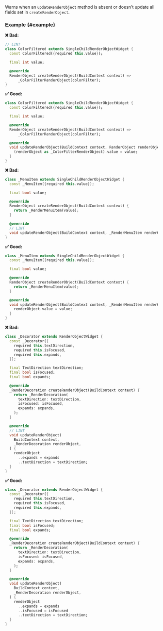 
<RuleDetails version="4.19.0" severity="warning" />

Warns when an `updateRenderObject` method is absent or doesn't update all fields set in `createRenderObject`.

### Example {#example}

**❌ Bad:**

```dart
// LINT
class ColorFiltered extends SingleChildRenderObjectWidget {
  const ColorFiltered({required this.value});

  final int value;

  @override
  RenderObject createRenderObject(BuildContext context) =>
      _ColorFilterRenderObject(colorFilter);
}
```

**✅ Good:**

```dart
class ColorFiltered extends SingleChildRenderObjectWidget {
  const ColorFiltered({required this.value});

  final int value;

  @override
  RenderObject createRenderObject(BuildContext context) =>
      _ColorFilterRenderObject(colorFilter);

  @override
  void updateRenderObject(BuildContext context, RenderObject renderObject) {
    (renderObject as _ColorFilterRenderObject).value = value;
  }
}
```

**❌ Bad:**

```dart
class _MenuItem extends SingleChildRenderObjectWidget {
  const _MenuItem({required this.value});

  final bool value;

  @override
  RenderObject createRenderObject(BuildContext context) {
    return _RenderMenuItem(value);
  }

  @override
  // LINT
  void updateRenderObject(BuildContext context, _RenderMenuItem renderObject) {}
}
```

**✅ Good:**

```dart
class _MenuItem extends SingleChildRenderObjectWidget {
  const _MenuItem({required this.value});

  final bool value;

  @override
  RenderObject createRenderObject(BuildContext context) {
    return _RenderMenuItem(value);
  }

  @override
  void updateRenderObject(BuildContext context, _RenderMenuItem renderObject) {
    renderObject.value = value;
  }
}
```

**❌ Bad:**

```dart
class _Decorator extends RenderObjectWidget {
  const _Decorator({
    required this.textDirection,
    required this.isFocused,
    required this.expands,
  });

  final TextDirection textDirection;
  final bool isFocused;
  final bool expands;

  @override
  _RenderDecoration createRenderObject(BuildContext context) {
    return _RenderDecoration(
      textDirection: textDirection,
      isFocused: isFocused,
      expands: expands,
    );
  }

  @override
  // LINT
  void updateRenderObject(
    BuildContext context,
    _RenderDecoration renderObject,
  ) {
    renderObject
      ..expands = expands
      ..textDirection = textDirection;
  }
}
```

**✅ Good:**

```dart
class _Decorator extends RenderObjectWidget {
  const _Decorator({
    required this.textDirection,
    required this.isFocused,
    required this.expands,
  });

  final TextDirection textDirection;
  final bool isFocused;
  final bool expands;

  @override
  _RenderDecoration createRenderObject(BuildContext context) {
    return _RenderDecoration(
      textDirection: textDirection,
      isFocused: isFocused,
      expands: expands,
    );
  }

  @override
  void updateRenderObject(
    BuildContext context,
    _RenderDecoration renderObject,
  ) {
    renderObject
      ..expands = expands
      ..isFocused = isFocused
      ..textDirection = textDirection;
  }
}
```
